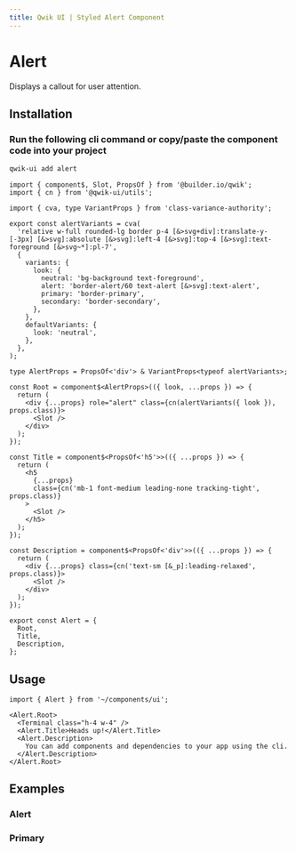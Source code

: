```yaml
---
title: Qwik UI | Styled Alert Component
---
```



<StatusBanner status={statusByComponent.styled.Alert} />

# Alert

Displays a callout for user attention.

<Showcase name="hero" />

## Installation

### Run the following cli command or copy/paste the component code into your project

```sh
qwik-ui add alert
```

```tsx
import { component$, Slot, PropsOf } from '@builder.io/qwik';
import { cn } from '@qwik-ui/utils';

import { cva, type VariantProps } from 'class-variance-authority';

export const alertVariants = cva(
  'relative w-full rounded-lg border p-4 [&>svg+div]:translate-y-[-3px] [&>svg]:absolute [&>svg]:left-4 [&>svg]:top-4 [&>svg]:text-foreground [&>svg~*]:pl-7',
  {
    variants: {
      look: {
        neutral: 'bg-background text-foreground',
        alert: 'border-alert/60 text-alert [&>svg]:text-alert',
        primary: 'border-primary',
        secondary: 'border-secondary',
      },
    },
    defaultVariants: {
      look: 'neutral',
    },
  },
);

type AlertProps = PropsOf<'div'> & VariantProps<typeof alertVariants>;

const Root = component$<AlertProps>(({ look, ...props }) => {
  return (
    <div {...props} role="alert" class={cn(alertVariants({ look }), props.class)}>
      <Slot />
    </div>
  );
});

const Title = component$<PropsOf<'h5'>>(({ ...props }) => {
  return (
    <h5
      {...props}
      class={cn('mb-1 font-medium leading-none tracking-tight', props.class)}
    >
      <Slot />
    </h5>
  );
});

const Description = component$<PropsOf<'div'>>(({ ...props }) => {
  return (
    <div {...props} class={cn('text-sm [&_p]:leading-relaxed', props.class)}>
      <Slot />
    </div>
  );
});

export const Alert = {
  Root,
  Title,
  Description,
};
```

## Usage

```tsx
import { Alert } from '~/components/ui';
```

```tsx
<Alert.Root>
  <Terminal class="h-4 w-4" />
  <Alert.Title>Heads up!</Alert.Title>
  <Alert.Description>
    You can add components and dependencies to your app using the cli.
  </Alert.Description>
</Alert.Root>
```

## Examples

### Alert

<Showcase name="alert" vertical />

### Primary

<Showcase name="primary" vertical />
